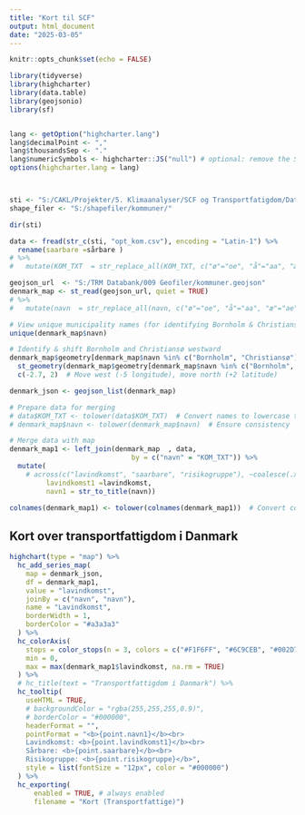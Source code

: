 ```yaml
---
title: "Kort til SCF"
output: html_document
date: "2025-03-05"
---
```


```r
knitr::opts_chunk$set(echo = FALSE)

library(tidyverse)
library(highcharter)
library(data.table)
library(geojsonio)
library(sf)


lang <- getOption("highcharter.lang")
lang$decimalPoint <- ","
lang$thousandsSep <- "."
lang$numericSymbols <- highcharter::JS("null") # optional: remove the SI prefixes
options(highcharter.lang = lang)



sti <- "S:/CAKL/Projekter/5. Klimaanalyser/SCF og Transportfatigdom/Data/"
shape_filer <- "S:/shapefiler/kommuner/"

dir(sti)

data <- fread(str_c(sti, "opt_kom.csv"), encoding = "Latin-1") %>%
  rename(saarbare =sårbare )
# %>% 
#   mutate(KOM_TXT  = str_replace_all(KOM_TXT, c("ø"="oe", "å"="aa", "æ"="ae", "Æ"="Ae", "-"= " ")))

geojson_url  <- "S:/TRM Databank/009 Geofiler/kommuner.geojson"
denmark_map <- st_read(geojson_url, quiet = TRUE)
# %>% 
#   mutate(navn  = str_replace_all(navn, c("ø"="oe", "å"="aa", "æ"="ae", "Æ"="Ae", "-"= " ")))# Read as sf object

# View unique municipality names (for identifying Bornholm & Christiansø)
unique(denmark_map$navn)

# Identify & shift Bornholm and Christiansø westward
denmark_map$geometry[denmark_map$navn %in% c("Bornholm", "Christiansø")] <- 
  st_geometry(denmark_map$geometry[denmark_map$navn %in% c("Bornholm", "Christiansø")]) + 
  c(-2.7, 2)  # Move west (-5 longitude), move north (+2 latitude)

denmark_json <- geojson_list(denmark_map)

# Prepare data for merging
# data$KOM_TXT <- tolower(data$KOM_TXT)  # Convert names to lowercase to match geojson
# denmark_map$navn <- tolower(denmark_map$navn)  # Ensure consistency

# Merge data with map
denmark_map1 <- left_join(denmark_map  , data,
                              by = c("navn" = "KOM_TXT")) %>% 
  mutate(
    # across(c("lavindkomst", "saarbare", "risikogruppe"), ~coalesce(.x,0)),
         lavindkomst1 =lavindkomst,
         navn1 = str_to_title(navn))

colnames(denmark_map1) <- tolower(colnames(denmark_map1))  # Convert column names to lowercase


```

## Kort over transportfattigdom i Danmark


```r

highchart(type = "map") %>%
  hc_add_series_map(
    map = denmark_json,  
    df = denmark_map1,  
    value = "lavindkomst",  
    joinBy = c("navn", "navn"),  
    name = "Lavindkomst",  
    borderWidth = 1,  
    borderColor = "#a3a3a3"
  ) %>%
  hc_colorAxis(
    stops = color_stops(n = 3, colors = c("#F1F6FF", "#6C9CEB", "#002D73")),  
    min = 0,  
    max = max(denmark_map1$lavindkomst, na.rm = TRUE)
  ) %>%
  # hc_title(text = "Transportfattigdom i Danmark") %>% 
  hc_tooltip(
    useHTML = TRUE,
    # backgroundColor = "rgba(255,255,255,0.9)",
    # borderColor = "#000000",
    headerFormat = "",
    pointFormat = "<b>{point.navn1}</b><br>
    Lavindkomst: <b>{point.lavindkomst1}</b><br>
    Sårbare: <b>{point.saarbare}</b><br>
    Risikogruppe: <b>{point.risikogruppe}</b>",
    style = list(fontSize = "12px", color = "#000000")
  ) %>% 
  hc_exporting(
      enabled = TRUE, # always enabled
      filename = "Kort (Transportfattige)")



```